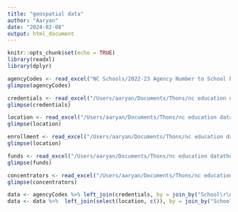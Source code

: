 ```yaml
---
title: "geospatial data"
author: "Aaryan"
date: "2024-02-08"
output: html_document
---
```


```r
knitr::opts_chunk$set(echo = TRUE)
library(readxl)
library(dplyr)
```

```r
agencyCodes <- read_excel("NC Schools/2022-23 Agency Number to School Region.xlsx")
glimpse(agencyCodes)

credentials <- read_excel("/Users/aaryan/Documents/Thons/nc education datathon 2024/src_datasets-SY21-22/rcd_cte_credentials.xlsx")
glimpse(credentials)

location <- read_excel("/Users/aaryan/Documents/Thons/nc education datathon 2024/src_datasets-SY21-22/rcd_location.xlsx")
glimpse(location)

enrollment <- read_excel("/Users/aaryan/Documents/Thons/nc education datathon 2024/src_datasets-SY21-22/rcd_cte_enrollment.xlsx")
glimpse(location)

funds <- read_excel("/Users/aaryan/Documents/Thons/nc education datathon 2024/src_datasets-SY21-22/rcd_funds2.xlsx")
glimpse(funds)

concentrators <- read_excel("/Users/aaryan/Documents/Thons/nc education datathon 2024/src_datasets-SY21-22/rcd_cte_concentrators.xlsx")
glimpse(concentrators)
```

```r
data <- agencyCodes %>% left_join(credentials, by = join_by("School\r\nCode"  == agency_code))
data <- data %>%  left_join(select(location, c()), by = join_by("School\r\nCode"  == agency_code), multiple = "first")
```

